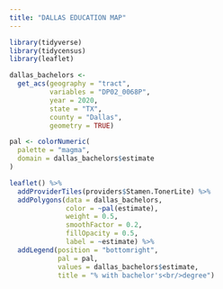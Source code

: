 ```yaml
---
title: "DALLAS EDUCATION MAP"
---
```



```r
library(tidyverse)
library(tidycensus)
library(leaflet)

dallas_bachelors <- 
  get_acs(geography = "tract",
          variables = "DP02_0068P",
          year = 2020,
          state = "TX",
          county = "Dallas",
          geometry = TRUE)

pal <- colorNumeric(
  palette = "magma",
  domain = dallas_bachelors$estimate
)

leaflet() %>%
  addProviderTiles(providers$Stamen.TonerLite) %>%
  addPolygons(data = dallas_bachelors,
              color = ~pal(estimate),
              weight = 0.5,
              smoothFactor = 0.2,
              fillOpacity = 0.5,
              label = ~estimate) %>%
  addLegend(position = "bottomright",
            pal = pal,
            values = dallas_bachelors$estimate,
            title = "% with bachelor's<br/>degree")
```
